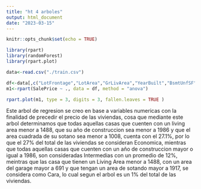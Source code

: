 ```yaml
---
title: "ht 4 arboles"
output: html_document
date: "2023-03-15"
---
```


```r
knitr::opts_chunk$set(echo = TRUE)
```

```r
library(rpart)
library(randomForest)
library(rpart.plot)

data<-read.csv("./train.csv")

df<-data[,c("LotFrontage","LotArea","GrLivArea","YearBuilt","BsmtUnfSF","TotalBsmtSF","X1stFlrSF","GarageYrBlt","GarageArea","YearRemodAdd", "SalePrice")]
m1<-rpart(SalePrice ~ ., data = df, method = "anova")


```

```r
rpart.plot(m1, type = 3, digits = 3, fallen.leaves = TRUE )
```

Este arbol de regresion se creo en base a variables numericas con la finalidad de precedir el precio de las viviendas, cosa que mediante este arbol determinamos que todas aquellas casas que cuenten con un living area menor a 1488, que su año de construccion sea menor a 1986 y que el area cuadrada de su sotano sea menor a 1008, cuenta con el 27.1%, por lo que el 27% del total de las viviendas se consideran Economica, mientras que todas aquellas casas que cuenten con un año de construccion mayor o igual a 1986, son consideradas Intermedias con un promedio de 12%, meintras que las casa que tienen un Living Area menor a 1488, con un area del garage mayor a 691 y que tengan un area de sotando mayor a 1917, se considera como Cara, lo cual segun el arbol es un 1% del total de las viviendas. 


